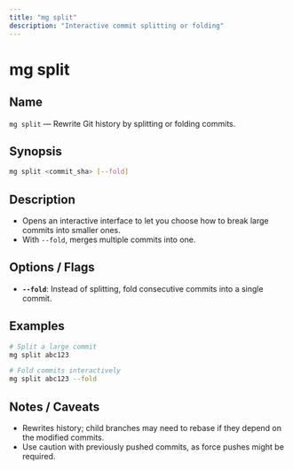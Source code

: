 ```yaml
---
title: "mg split"
description: "Interactive commit splitting or folding"
---
```


# mg split

## Name

`mg split` — Rewrite Git history by splitting or folding commits.

## Synopsis

```bash
mg split <commit_sha> [--fold]
```

## Description

- Opens an interactive interface to let you choose how to break large commits into smaller ones.
- With `--fold`, merges multiple commits into one.

## Options / Flags

- **`--fold`**: Instead of splitting, fold consecutive commits into a single commit.

## Examples

```bash
# Split a large commit
mg split abc123

# Fold commits interactively
mg split abc123 --fold
```

## Notes / Caveats

- Rewrites history; child branches may need to rebase if they depend on the modified commits.
- Use caution with previously pushed commits, as force pushes might be required.
